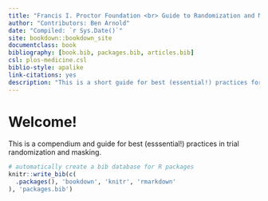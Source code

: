 ```yaml
---
title: "Francis I. Proctor Foundation <br> Guide to Randomization and Masking"
author: "Contributors: Ben Arnold"
date: "Compiled: `r Sys.Date()`"
site: bookdown::bookdown_site
documentclass: book
bibliography: [book.bib, packages.bib, articles.bib]
csl: plos-medicine.csl
biblio-style: apalike
link-citations: yes
description: "This is a short guide for best (essential!) practices for trial randomization and masking."
---
```



# Welcome! {-}

This is a compendium and guide for best (esssential!) practices in trial randomization and masking. 



```r
# automatically create a bib database for R packages
knitr::write_bib(c(
  .packages(), 'bookdown', 'knitr', 'rmarkdown'
), 'packages.bib')
```